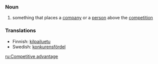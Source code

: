 ===Noun===
#something that places a [[company]] or a [[person]] above the [[competition]]

===Translations===
*Finnish: [[kilpailuetu]]
*Swedish: [[konkurensfördel]]

[[ru:Competitive advantage]]